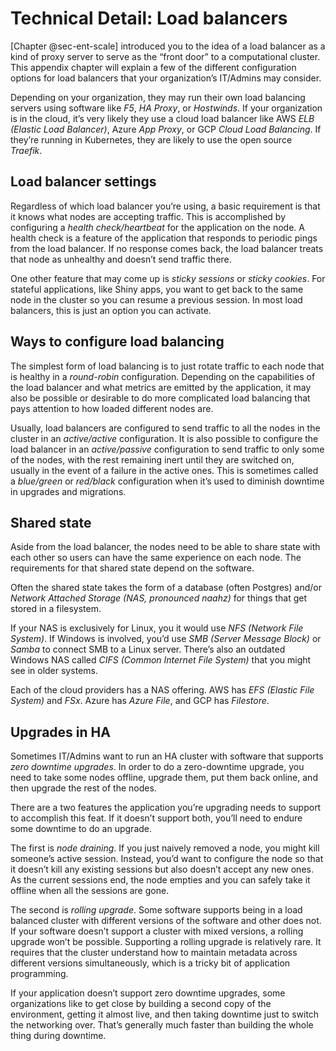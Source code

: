 # Technical Detail: Load balancers {#sec-append-lb}

[Chapter @sec-ent-scale] introduced you to the idea of a load balancer
as a kind of proxy server to serve as the "front door" to a
computational cluster. This appendix chapter will explain a few of the
different configuration options for load balancers that your
organization's IT/Admins may consider.

Depending on your organization, they may run their own load balancing
servers using software like *F5*, *HA Proxy*, or *Hostwinds*. If your
organization is in the cloud, it's very likely they use a cloud load
balancer like AWS *ELB* *(Elastic Load Balancer)*, Azure *App Proxy*, or
GCP *Cloud Load Balancing*. If they're running in Kubernetes, they are
likely to use the open source *Traefik*.

## Load balancer settings

Regardless of which load balancer you're using, a basic requirement is
that it knows what nodes are accepting traffic. This is accomplished by
configuring a *health check/heartbeat* for the application on the node.
A health check is a feature of the application that responds to periodic
pings from the load balancer. If no response comes back, the load
balancer treats that node as unhealthy and doesn't send traffic there.

One other feature that may come up is *sticky sessions* or *sticky
cookies*. For stateful applications, like Shiny apps, you want to get
back to the same node in the cluster so you can resume a previous
session. In most load balancers, this is just an option you can
activate.

## Ways to configure load balancing

The simplest form of load balancing is to just rotate traffic to each
node that is healthy in a *round-robin* configuration. Depending on the
capabilities of the load balancer and what metrics are emitted by the
application, it may also be possible or desirable to do more complicated
load balancing that pays attention to how loaded different nodes are.

Usually, load balancers are configured to send traffic to all the nodes
in the cluster in an *active/active* configuration. It is also possible
to configure the load balancer in an *active/passive* configuration to
send traffic to only some of the nodes, with the rest remaining inert
until they are switched on, usually in the event of a failure in the
active ones. This is sometimes called a *blue/green* or *red/black*
configuration when it's used to diminish downtime in upgrades and
migrations.

## Shared state

Aside from the load balancer, the nodes need to be able to share state
with each other so users can have the same experience on each node. The
requirements for that shared state depend on the software.

Often the shared state takes the form of a database (often Postgres)
and/or *Network Attached Storage (NAS, pronounced naahz)* for things
that get stored in a filesystem.

If your NAS is exclusively for Linux, you it would use *NFS (Network
File System)*. If Windows is involved, you'd use *SMB (Server Message
Block)* or *Samba* to connect SMB to a Linux server. There's also an
outdated Windows NAS called *CIFS (Common Internet File System)* that
you might see in older systems.

Each of the cloud providers has a NAS offering. AWS has *EFS (Elastic
File System)* and *FSx*. Azure has *Azure File*, and GCP has
*Filestore*.

## Upgrades in HA

Sometimes IT/Admins want to run an HA cluster with software that
supports *zero downtime upgrades*. In order to do a zero-downtime
upgrade, you need to take some nodes offline, upgrade them, put them
back online, and then upgrade the rest of the nodes.

There are a two features the application you're upgrading needs to
support to accomplish this feat. If it doesn't support both, you'll need
to endure some downtime to do an upgrade.

The first is *node draining*. If you just naively removed a node, you
might kill someone's active session. Instead, you'd want to configure
the node so that it doesn't kill any existing sessions but also doesn't
accept any new ones. As the current sessions end, the node empties and
you can safely take it offline when all the sessions are gone.

The second is *rolling upgrade*. Some software supports being in a load
balanced cluster with different versions of the software and other does
not. If your software doesn't support a cluster with mixed versions, a
rolling upgrade won't be possible. Supporting a rolling upgrade is
relatively rare. It requires that the cluster understand how to maintain
metadata across different versions simultaneously, which is a tricky bit
of application programming.

If your application doesn't support zero downtime upgrades, some
organizations like to get close by building a second copy of the
environment, getting it almost live, and then taking downtime just to
switch the networking over. That's generally much faster than building
the whole thing during downtime.
